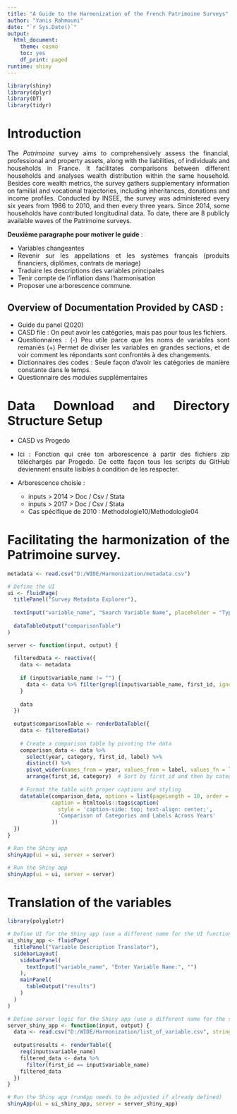---
title: "A Guide to the Harmonization of the French Patrimoine Surveys"
author: "Yanis Rahmouni"
date: "`r Sys.Date()`"
output: 
  html_document:
    theme: cosmo
    toc: yes
    df_print: paged
runtime: shiny
---

<style>
body {
text-align: justify}
</style>

```{r packages, include=FALSE}
library(shiny)
library(dplyr)
library(DT)
library(tidyr)

```

# Introduction

The *Patrimoine* survey aims to comprehensively assess the financial, professional and property assets, along with the liabilities, of individuals and households in France. It facilitates comparisons between different households and analyses wealth distribution within the same household. Besides core wealth metrics, the survey gathers supplementary information on familial and vocational trajectories, including inheritances, donations and income profiles. Conducted by INSEE, the survey was administered every six years from 1986 to 2010, and then every three years. Since 2014, some households have contributed longitudinal data. To date, there are 8 publicly available waves of the Patrimoine surveys. 

**Deuxième paragraphe pour motiver le guide** : 

-   Variables changeantes
-   Revenir sur les appellations et les systèmes français (produits financiers, diplômes, contrats de mariage)
-   Traduire les descriptions des variables principales
-   Tenir compte de l'inflation dans l'harmonisation
-   Proposer une arborescence commune. 

## Overview of Documentation Provided by CASD :

-   Guide du panel (2020)
-   CASD file : On peut avoir les catégories, mais pas pour tous les fichiers.
-   Questionnaires : (-) Peu utile parce que les noms de variables sont remaniés (+) Permet de diviser les variables en grandes sections, et de voir comment les répondants sont confrontés à des changements.
-   Dictionnaires des codes : Seule façon d'avoir les catégories de manière constante dans le temps.
-   Questionnaire des modules supplémentaires

# Data Download and Directory Structure Setup 

- CASD vs Progedo
- Ici : Fonction qui crée ton arborescence à partir des fichiers zip téléchargés par Progedo. De cette façon tous les scripts du GitHub deviennent ensuite lisibles à condition de les respecter.

- Arborescence choisie : 
  - inputs > 2014 > Doc / Csv / Stata
  - inputs > 2017 > Doc / Csv / Stata 
  - Cas spécifique de 2010 : Methodologie10/Methodologie04


# Facilitating the harmonization of the Patrimoine survey. 

```{r import, include=FALSE}
metadata <- read.csv("D:/WIDE/Harmonization/metadata.csv")
```

```{r shiny, include=FALSE}
# Define the UI
ui <- fluidPage(
  titlePanel("Survey Metadata Explorer"),
  
  textInput("variable_name", "Search Variable Name", placeholder = "Type variable name to filter..."),
  
  dataTableOutput("comparisonTable")
)

server <- function(input, output) {
  
  filteredData <- reactive({
    data <- metadata
    
    if (input$variable_name != "") {
      data <- data %>% filter(grepl(input$variable_name, first_id, ignore.case = TRUE))
    }
    
    data
  })
  
  output$comparisonTable <- renderDataTable({
    data <- filteredData()
    
    # Create a comparison table by pivoting the data
    comparison_data <- data %>%
      select(year, category, first_id, label) %>%
      distinct() %>%
      pivot_wider(names_from = year, values_from = label, values_fn = list(label = function(x) paste(unique(x), collapse = ", "))) %>%
      arrange(first_id, category)  # Sort by first_id and then by category
    
    # Format the table with proper captions and styling
    datatable(comparison_data, options = list(pageLength = 10, order = list(list(2, 'asc'), list(1, 'asc'))), 
              caption = htmltools::tags$caption(
                style = 'caption-side: top; text-align: center;',
                'Comparison of Categories and Labels Across Years'
              ))
  })
}

# Run the Shiny app
shinyApp(ui = ui, server = server)
```
```{r app, include=TRUE}
# Run the Shiny app
shinyApp(ui = ui, server = server)
```

# Translation of the variables

```{r translation, include = FALSE}
library(polyglotr)

# Define UI for the Shiny app (use a different name for the UI function)
ui_shiny_app <- fluidPage(
  titlePanel("Variable Description Translator"),
  sidebarLayout(
    sidebarPanel(
      textInput("variable_name", "Enter Variable Name:", "")
    ),
    mainPanel(
      tableOutput("results")
    )
  )
)

# Define server logic for the Shiny app (use a different name for the server function)
server_shiny_app <- function(input, output) {
  data <- read.csv("D:/WIDE/Harmonization/list_of_variable.csv", stringsAsFactors = FALSE)
  
  output$results <- renderTable({
    req(input$variable_name)
    filtered_data <- data %>%
      filter(first_id == input$variable_name)
    filtered_data
  })
}
```

```{r transl_shiny, include = TRUE}
# Run the Shiny app (runApp needs to be adjusted if already defined)
shinyApp(ui = ui_shiny_app, server = server_shiny_app)
```
